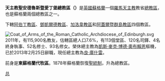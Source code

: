 {{Infobox Roman Catholic diocese
|Roman Catholic Diocese of = 天主教聖安德魯斯暨愛丁堡總教區
|Latin name of diocese = Archidioecesis Sancti Andreae et Edimburgensis
|image = [[File:St_Mary's_Roman_Catholic_Cathedral_Edinburgh.jpg|250px]]
|caption = 聖母升天主教座堂
|location = [[蘇格蘭|蘇格蘭]]
|territory = 
|population = 112,978
|rite = [[拉丁禮|拉丁禮]]
|主保 = 
|province = 
|established = 1878年
|cathedral = [[聖母升天主教座堂_(愛丁堡)|聖母升天主教座堂]]
|副主教座堂 =
|leadership = 總主教
|website = http://www.archdiocese-edinburgh.com
|教宗 = 
|metropolitan = 良．庫什雷
|emeritus = [[凱斯·奧布萊恩|凱斯·麥克·博德·奧布賴恩]]
|ordinary =  
|coadjutor bishop =
}}

'''天主教聖安德魯斯暨愛丁堡總教區（{{lang-la|Archidioecesis Sancti Andreae et Edimburgensis}}）'''是[[英國|英國]][[蘇格蘭|蘇格蘭]]一個[[羅馬天主教|羅馬天主教]]教省[[總教區|總教區]]，也是蘇格蘭兩個總教區之一。

下轄[[天主教阿伯丁教區|阿伯丁教區]]、[[天主教鄧凱爾德教區|鄧凱爾德教區]]、[[天主教加洛韋教區|加洛韋教區]]和[[天主教阿蓋爾暨群島教區|阿蓋爾暨群島教區]]四個教區。

[[File:Coat_of_Arms_of_the_Roman_Catholic_Archdiocese_of_Edinburgh.svg|thumb]]
2011年，有115,900名教友，估轄區總人口7.6%，有113個堂區、120名司鐸、4名終身執事、52名修士、93名修女。榮休總主教為[[凱斯·奧布萊恩|凱斯·麥克·博德·奧布賴恩]]樞機，已於2013年2月25日辭職，現任總主教為[[良‧庫什雷|良‧庫什雷]]。

前身是'''東蘇格蘭代牧區'''。1878年蘇格蘭恢復[[聖統制|聖統制]]，升為總教區。

{{蘇格蘭天主教教區}}

[[Category:苏格兰天主教教区|总]]